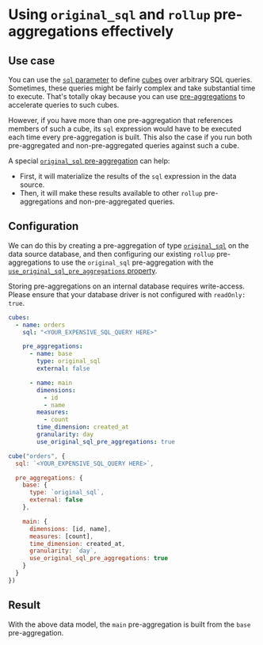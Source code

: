 # Using `original_sql` and `rollup` pre-aggregations effectively

## Use case

You can use the [`sql` parameter][ref-cube-sql] to define [cubes][ref-cubes]
over arbitrary SQL queries. Sometimes, these queries might be fairly complex
and take substantial time to execute. That's totally okay because you can use
[pre-aggregations][ref-preaggs] to accelerate queries to such cubes.

However, if you have more than one pre-aggregation that references members of
such a cube, its `sql` expression would have to be executed each time every
pre-aggregation is built. This also the case if you run both pre-aggregated
and non-pre-aggregated queries against such a cube.

A special [`original_sql` pre-aggregation][ref-schema-ref-preaggs-type-origsql]
can help:
* First, it will materialize the results of the `sql` expression in the data source.
* Then, it will make these results available to other `rollup` pre-aggregations
and non-pre-aggregated queries.

## Configuration

We can do this by creating a pre-aggregation of type
[`original_sql`][ref-schema-ref-preaggs-type-origsql] on the data source
database, and then configuring our existing `rollup`
pre-aggregations to use the `original_sql` pre-aggregation with the
[`use_original_sql_pre_aggregations` property][ref-schema-ref-preaggs-use-origsql].

<WarningBox>

Storing pre-aggregations on an internal database requires write-access. Please
ensure that your database driver is not configured with `readOnly: true`.

</WarningBox>

<CodeTabs>

```yaml
cubes:
  - name: orders
    sql: "<YOUR_EXPENSIVE_SQL_QUERY HERE>"

    pre_aggregations:
      - name: base
        type: original_sql
        external: false

      - name: main
        dimensions:
          - id
          - name
        measures:
          - count
        time_dimension: created_at
        granularity: day
        use_original_sql_pre_aggregations: true
```

```javascript
cube("orders", {
  sql: `<YOUR_EXPENSIVE_SQL_QUERY HERE>`,

  pre_aggregations: {
    base: {
      type: `original_sql`,
      external: false
    },

    main: {
      dimensions: [id, name],
      measures: [count],
      time_dimension: created_at,
      granularity: `day`,
      use_original_sql_pre_aggregations: true
    }
  }
})
```

</CodeTabs>

## Result

With the above data model, the `main` pre-aggregation is built from the `base`
pre-aggregation.

[ref-schema-ref-preaggs-type-origsql]:
  /reference/data-model/pre-aggregations#original_sql
[ref-schema-ref-preaggs-use-origsql]:
  /reference/data-model/pre-aggregations#use_original_sql_pre_aggregations
[ref-cubes]: /reference/data-model/cube
[ref-cube-sql]: /reference/data-model/cube#sql
[ref-preaggs]: /product/caching/using-pre-aggregations